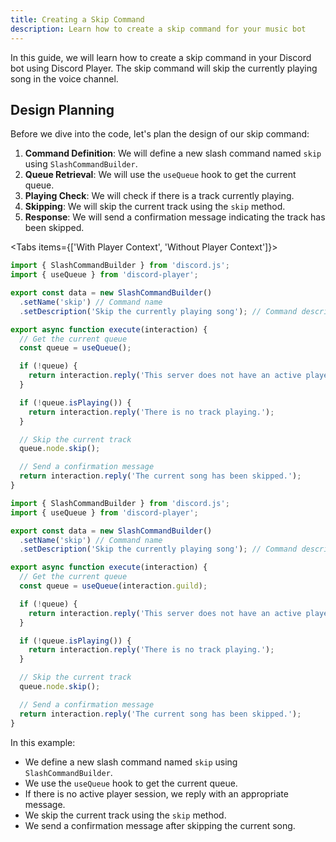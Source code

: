 ```yaml
---
title: Creating a Skip Command
description: Learn how to create a skip command for your music bot
---
```


In this guide, we will learn how to create a skip command in your Discord bot using Discord Player. The skip command will skip the currently playing song in the voice channel.

## Design Planning

Before we dive into the code, let's plan the design of our skip command:

1. **Command Definition**: We will define a new slash command named `skip` using `SlashCommandBuilder`.
2. **Queue Retrieval**: We will use the `useQueue` hook to get the current queue.
3. **Playing Check**: We will check if there is a track currently playing.
4. **Skipping**: We will skip the current track using the `skip` method.
5. **Response**: We will send a confirmation message indicating the track has been skipped.

<Tabs items={['With Player Context', 'Without Player Context']}>
<Tab value='With Player Context'>

```js title="skip.js"
import { SlashCommandBuilder } from 'discord.js';
import { useQueue } from 'discord-player';

export const data = new SlashCommandBuilder()
  .setName('skip') // Command name
  .setDescription('Skip the currently playing song'); // Command description

export async function execute(interaction) {
  // Get the current queue
  const queue = useQueue();

  if (!queue) {
    return interaction.reply('This server does not have an active player session.');
  }

  if (!queue.isPlaying()) {
    return interaction.reply('There is no track playing.');
  }

  // Skip the current track
  queue.node.skip();

  // Send a confirmation message
  return interaction.reply('The current song has been skipped.');
}
```

</Tab>

<Tab value='Without Player Context'>

```js title="skip.js"
import { SlashCommandBuilder } from 'discord.js';
import { useQueue } from 'discord-player';

export const data = new SlashCommandBuilder()
  .setName('skip') // Command name
  .setDescription('Skip the currently playing song'); // Command description

export async function execute(interaction) {
  // Get the current queue
  const queue = useQueue(interaction.guild);

  if (!queue) {
    return interaction.reply('This server does not have an active player session.');
  }

  if (!queue.isPlaying()) {
    return interaction.reply('There is no track playing.');
  }

  // Skip the current track
  queue.node.skip();

  // Send a confirmation message
  return interaction.reply('The current song has been skipped.');
}
```

</Tab>

</Tabs>

In this example:

- We define a new slash command named `skip` using `SlashCommandBuilder`.
- We use the `useQueue` hook to get the current queue.
- If there is no active player session, we reply with an appropriate message.
- We skip the current track using the `skip` method.
- We send a confirmation message after skipping the current song.
